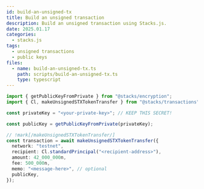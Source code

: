 ```yaml
---
id: build-an-unsigned-tx
title: Build an unsigned transaction
description: Build an unsigned transaction using Stacks.js.
date: 2025.01.17
categories:
  - stacks.js
tags:
  - unsigned transactions
  - public keys
files:
  - name: build-an-unsigned-tx.ts
    path: scripts/build-an-unsigned-tx.ts
    type: typescript
---
```


```typescript
import { getPublicKeyFromPrivate } from "@stacks/encryption";
import { Cl, makeUnsignedSTXTokenTransfer } from "@stacks/transactions";

const privateKey = "<your-private-key>"; // KEEP THIS SECRET!

const publicKey = getPublicKeyFromPrivate(privateKey);

// !mark[/makeUnsignedSTXTokenTransfer/]
const transaction = await makeUnsignedSTXTokenTransfer({
  network: "testnet",
  recipient: Cl.standardPrincipal("<recipient-address>"),
  amount: 42_000_000n,
  fee: 500_000n,
  memo: "<message-here>", // optional
  publicKey,
});
```